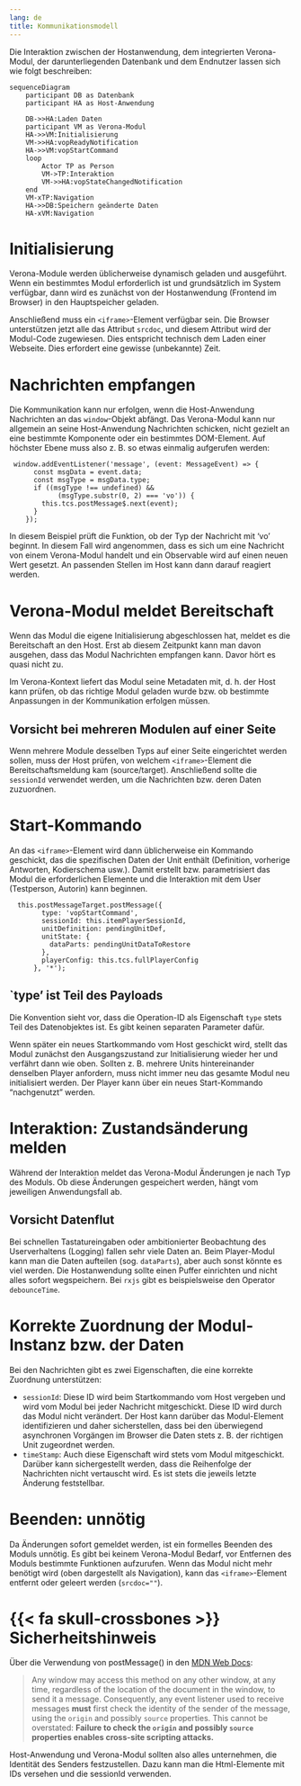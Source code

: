 ```yaml
---
lang: de
title: Kommunikationsmodell
---
```


Die Interaktion zwischen der Hostanwendung, dem integrierten Verona-Modul, der darunterliegenden Datenbank und dem Endnutzer lassen sich wie folgt beschreiben:
```mermaid
sequenceDiagram
    participant DB as Datenbank
    participant HA as Host-Anwendung

    DB->>HA:Laden Daten
    participant VM as Verona-Modul
    HA->>VM:Initialisierung
    VM->>HA:vopReadyNotification
    HA->>VM:vopStartCommand
    loop
        Actor TP as Person
        VM->TP:Interaktion
        VM->>HA:vopStateChangedNotification
    end
    VM-xTP:Navigation
    HA->>DB:Speichern geänderte Daten
    HA-xVM:Navigation
```

# Initialisierung

Verona-Module werden üblicherweise dynamisch geladen und ausgeführt. Wenn ein bestimmtes Modul erforderlich ist und grundsätzlich im System verfügbar, dann wird es zunächst von der Hostanwendung (Frontend im Browser) in den Hauptspeicher geladen.

Anschließend muss ein `<iframe>`-Element verfügbar sein. Die Browser unterstützen jetzt alle das Attribut `srcdoc`, und diesem Attribut wird der Modul-Code zugewiesen. Dies entspricht technisch dem Laden einer Webseite. Dies erfordert eine gewisse (unbekannte) Zeit.

# Nachrichten empfangen

Die Kommunikation kann nur erfolgen, wenn die Host-Anwendung Nachrichten an das `window`-Objekt abfängt. Das Verona-Modul kann nur allgemein an seine Host-Anwendung Nachrichten schicken, nicht gezielt an eine bestimmte Komponente oder ein bestimmtes DOM-Element. Auf höchster Ebene muss also z. B. so etwas einmalig aufgerufen werden:

```.typescript
 window.addEventListener('message', (event: MessageEvent) => {
      const msgData = event.data;
      const msgType = msgData.type;
      if ((msgType !== undefined) &&
            (msgType.substr(0, 2) === 'vo')) {
        this.tcs.postMessage$.next(event);
      }
    });
```

In diesem Beispiel prüft die Funktion, ob der Typ der Nachricht mit 'vo' beginnt. In diesem Fall wird angenommen, dass es sich um eine Nachricht von einem Verona-Modul handelt und ein Observable wird auf einen neuen Wert gesetzt. An passenden Stellen im Host kann dann darauf reagiert werden.

# Verona-Modul meldet Bereitschaft

Wenn das Modul die eigene Initialisierung abgeschlossen hat, meldet es die Bereitschaft an den Host. Erst ab diesem Zeitpunkt kann man davon ausgehen, dass das Modul Nachrichten empfangen kann. Davor hört es quasi nicht zu.

Im Verona-Kontext liefert das Modul seine Metadaten mit, d. h. der Host kann prüfen, ob das richtige Modul geladen wurde bzw. ob bestimmte Anpassungen in der Kommunikation erfolgen müssen.

::: {.callout-warning}
## Vorsicht bei mehreren Modulen auf einer Seite

Wenn mehrere Module desselben Typs auf einer Seite eingerichtet werden sollen, muss der Host prüfen, von welchem `<iframe>`-Element die Bereitschaftsmeldung kam (source/target). Anschließend sollte die `sessionId` verwendet werden, um die Nachrichten bzw. deren Daten zuzuordnen.
:::

# Start-Kommando

An das `<iframe>`-Element wird dann üblicherweise ein Kommando geschickt, das die spezifischen Daten der Unit enthält (Definition, vorherige Antworten, Kodierschema usw.). Damit erstellt bzw. parametrisiert das Modul die erforderlichen Elemente und die Interaktion mit dem User (Testperson, Autorin) kann beginnen.

```.typescript
  this.postMessageTarget.postMessage({
        type: 'vopStartCommand',
        sessionId: this.itemPlayerSessionId,
        unitDefinition: pendingUnitDef,
        unitState: {
          dataParts: pendingUnitDataToRestore
        },
        playerConfig: this.tcs.fullPlayerConfig
      }, '*');
```

::: {.callout-important}
## `type' ist Teil des Payloads

Die Konvention sieht vor, dass die Operation-ID als Eigenschaft `type` stets Teil des Datenobjektes ist. Es gibt keinen separaten Parameter dafür.
:::

Wenn später ein neues Startkommando vom Host geschickt wird, stellt das Modul zunächst den Ausgangszustand zur Initialisierung wieder her und verfährt dann wie oben. Sollten z. B. mehrere Units hintereinander denselben Player anfordern, muss nicht immer neu das gesamte Modul neu initialisiert werden. Der Player kann über ein neues Start-Kommando "nachgenutzt" werden.

# Interaktion: Zustandsänderung melden

Während der Interaktion meldet das Verona-Modul Änderungen je nach Typ des Moduls. Ob diese Änderungen gespeichert werden, hängt vom jeweiligen Anwendungsfall ab.

::: {.callout-warning}
## Vorsicht Datenflut

Bei schnellen Tastatureingaben oder ambitionierter Beobachtung des Userverhaltens (Logging) fallen sehr viele Daten an. Beim Player-Modul kann man die Daten aufteilen (sog. `dataParts`), aber auch sonst könnte es viel werden. Die Hostanwendung sollte einen Puffer einrichten und nicht alles sofort wegspeichern. Bei `rxjs` gibt es beispielsweise den Operator `debounceTime`.
:::

# Korrekte Zuordnung der Modul-Instanz bzw. der Daten

Bei den Nachrichten gibt es zwei Eigenschaften, die eine korrekte Zuordnung unterstützen:

* `sessionId`: Diese ID wird beim Startkommando vom Host vergeben und wird vom Modul bei jeder Nachricht mitgeschickt. Diese ID wird durch das Modul nicht verändert. Der Host kann darüber das Modul-Element identifizieren und daher sicherstellen, dass bei den überwiegend asynchronen Vorgängen im Browser die Daten stets z. B. der richtigen Unit zugeordnet werden.
* `timeStamp`: Auch diese Eigenschaft wird stets vom Modul mitgeschickt. Darüber kann sichergestellt werden, dass die Reihenfolge der Nachrichten nicht vertauscht wird. Es ist stets die jeweils letzte Änderung feststellbar.

# Beenden: unnötig

Da Änderungen sofort gemeldet werden, ist ein formelles Beenden des Moduls unnötig. Es gibt bei keinem Verona-Modul Bedarf, vor Entfernen des Moduls bestimmte Funktionen aufzurufen. Wenn das Modul nicht mehr benötigt wird (oben dargestellt als Navigation), kann das `<iframe>`-Element entfernt oder geleert werden (`srcdoc=""`).

# {{< fa skull-crossbones >}} Sicherheitshinweis

Über die Verwendung von postMessage() in den [MDN Web Docs](https://developer.mozilla.org/en-US/docs/Web/API/Window/postMessage#notes):

> Any window may access this method on any other window, at any time, regardless of the location of the document in the window, to send it a message. Consequently, any event listener used to receive messages **must** first check the identity of the sender of the message, using the `origin` and possibly `source` properties. This cannot be overstated: **Failure to check the `origin` and possibly `source` properties enables cross-site scripting attacks.**

Host-Anwendung und Verona-Modul sollten also alles unternehmen, die Identität des Senders festzustellen. Dazu kann man die Html-Elemente mit IDs versehen und die sessionId verwenden.
